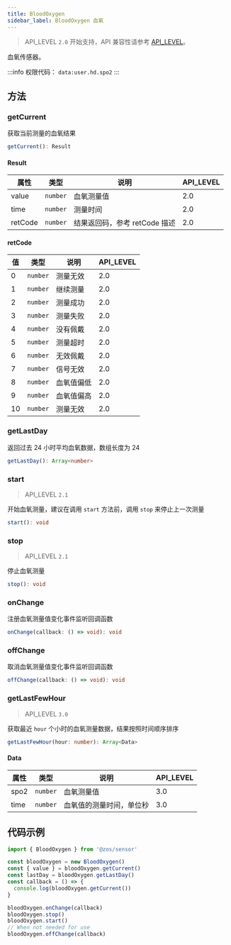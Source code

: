 ```yaml
---
title: BloodOxygen
sidebar_label: BloodOxygen 血氧
---
```


> API_LEVEL `2.0` 开始支持，API 兼容性请参考 [API_LEVEL](../../../../guides/framework/device/compatibility.md)。

血氧传感器。

:::info
权限代码： `data:user.hd.spo2`
:::

## 方法

### getCurrent

获取当前测量的血氧结果

```ts
getCurrent(): Result
```

#### Result

| 属性    | 类型                | 说明                          | API_LEVEL |
| ------- | ------------------- | ----------------------------- | --------- |
| value   | <code>number</code> | 血氧测量值                    | 2.0       |
| time    | <code>number</code> | 测量时间                      | 2.0       |
| retCode | <code>number</code> | 结果返回码，参考 retCode 描述 | 2.0       |

#### retCode

| 值  | 类型                | 说明       | API_LEVEL |
| --- | ------------------- | ---------- | --------- |
| 0   | <code>number</code> | 测量无效   | 2.0       |
| 1   | <code>number</code> | 继续测量   | 2.0       |
| 2   | <code>number</code> | 测量成功   | 2.0       |
| 3   | <code>number</code> | 测量失败   | 2.0       |
| 4   | <code>number</code> | 没有佩戴   | 2.0       |
| 5   | <code>number</code> | 测量超时   | 2.0       |
| 6   | <code>number</code> | 无效佩戴   | 2.0       |
| 7   | <code>number</code> | 信号无效   | 2.0       |
| 8   | <code>number</code> | 血氧值偏低 | 2.0       |
| 9   | <code>number</code> | 血氧值偏高 | 2.0       |
| 10  | <code>number</code> | 测量无效   | 2.0       |

### getLastDay

返回过去 24 小时平均血氧数据，数组长度为 24

```ts
getLastDay(): Array<number>
```

### start

> API_LEVEL `2.1`

开始血氧测量，建议在调用 `start` 方法前，调用 `stop` 来停止上一次测量

```ts
start(): void
```

### stop

> API_LEVEL `2.1`

停止血氧测量

```ts
stop(): void
```

### onChange

注册血氧测量值变化事件监听回调函数

```ts
onChange(callback: () => void): void
```

### offChange

取消血氧测量值变化事件监听回调函数

```ts
offChange(callback: () => void): void
```

### getLastFewHour

> API_LEVEL `3.0`

获取最近 `hour` 个小时的血氧测量数据，结果按照时间顺序排序

```ts
getLastFewHour(hour: number): Array<Data>
```

#### Data

| 属性 | 类型                | 说明                     | API_LEVEL |
| ---- | ------------------- | ------------------------ | --------- |
| spo2 | <code>number</code> | 血氧测量值               | 3.0       |
| time | <code>number</code> | 血氧值的测量时间，单位秒 | 3.0       |

## 代码示例

```js
import { BloodOxygen } from '@zos/sensor'

const bloodOxygen = new BloodOxygen()
const { value } = bloodOxygen.getCurrent()
const lastDay = bloodOxygen.getLastDay()
const callback = () => {
  console.log(bloodOxygen.getCurrent())
}

bloodOxygen.onChange(callback)
bloodOxygen.stop()
bloodOxygen.start()
// When not needed for use
bloodOxygen.offChange(callback)
```

